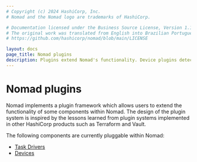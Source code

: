 ```yaml
---
# Copyright (c) 2024 HashiCorp, Inc.
# Nomad and the Nomad logo are trademarks of HashiCorp.

# Documentation licensed under the Business Source License, Version 1.1.
# The original work was translated from English into Brazilian Portuguese.
# https://github.com/hashicorp/nomad/blob/main/LICENSE

layout: docs
page_title: Nomad plugins
description: Plugins extend Nomad's functionality. Device plugins detect hardware such as USBs and NVIDIA GPU. Task driver plugins provide specific resource isolation when executing workloads. Review configuration, installation, usage, and reference information for the NVIDIA GPU and USB device plugins, and the Exec2, Podman, and Virt task drivers.
---
```


# Nomad plugins

Nomad implements a plugin framework which allows users to extend the
functionality of some components within Nomad. The design of the plugin system
is inspired by the lessons learned from plugin systems implemented in other
HashiCorp products such as Terraform and Vault.

The following components are currently pluggable within Nomad:

- [Task Drivers](/nomad/plugins/drivers)
- [Devices](/nomad/plugins/devices)

